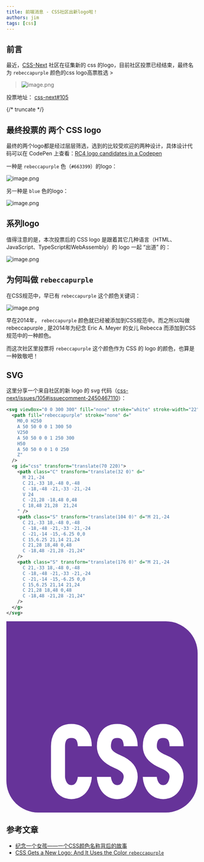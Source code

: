 ```yaml
---
title: 前端消息 - CSS社区出新logo啦！
authors: jim
tags: [css]
---
```


## 前言

最近，[CSS-Next](https://github.com/CSS-Next/css-next) 社区在征集新的 css 的logo，目前社区投票已经结束，最终名为 `rebeccapurple` 颜色的css logo高票胜选 >

> ![image.png](./vote.png)

投票地址： [css-next#105](https://github.com/CSS-Next/css-next/issues/105#issuecomment-2445341089)

{/* truncate */}

## 最终投票的 两个 CSS logo

最终的两个logo都是经过层层筛选，选到的比较受欢迎的两种设计，具体设计代码可以在 CodePen 上查看：[RC4 logo candidates in a Codepen](https://codepen.io/argyleink/pen/jOgZpmy)

一种是 `rebeccapurple` 色（`#663399`）的logo：

![image.png](./rebeccapurple.png)

另一种是 `blue` 色的logo：

![image.png](./blue.png)

## 系列logo

值得注意的是，本次投票后的 CSS logo 是跟着其它几种语言（HTML、JavaScript、TypeScript和WebAssembly）的 logo 一起 “出道” 的：

![image.png](./all.png)

## 为何叫做 `rebeccapurple`

在CSS规范中，早已有 `rebeccapurple` 这个颜色关键词：

![image.png](./element.png)

早在2014年， `rebeccapurple` 颜色就已经被添加到CSS规范中。而之所以叫做 rebeccapurple , 是2014年为纪念 Eric A. Meyer 的女儿 Rebecca 而添加到CSS规范中的一种颜色。

而这次社区里投票将 `rebeccapurple` 这个颜色作为 CSS 的 logo 的颜色，也算是一种致敬吧！

## SVG

这里分享一个来自社区的新 logo 的 svg 代码（[css-next/issues/105#issuecomment-2450467110](https://github.com/CSS-Next/css-next/issues/105#issuecomment-2450467110)）：

```svg
<svg viewBox="0 0 300 300" fill="none" stroke="white" stroke-width="22">
  <path fill="rebeccapurple" stroke="none" d="
    M0,0 H250
    A 50 50 0 0 1 300 50
    V250
    A 50 50 0 0 1 250 300
    H50
    A 50 50 0 0 1 0 250
    Z" 
  />
  <g id="css" transform="translate(70 220)">
    <path class="C" transform="translate(32 0)" d="
      M 21,-24
      C 21,-33 18,-48 0,-48
      C -18,-48 -21,-33 -21,-24
      V 24
      C -21,28 -18,48 0,48
      C 18,48 21,28  21,24
    " />
    <path class="S" transform="translate(104 0)" d="M 21,-24
      C 21,-33 18,-48 0,-48
      C -18,-48 -21,-33 -21,-24
      C -21,-14 -15,-6.25 0,0
      C 15,6.25 21,14 21,24
      C 21,28 18,48 0,48
      C -18,48 -21,28 -21,24"
    />
    <path class="S" transform="translate(176 0)" d="M 21,-24
      C 21,-33 18,-48 0,-48
      C -18,-48 -21,-33 -21,-24
      C -21,-14 -15,-6.25 0,0
      C 15,6.25 21,14 21,24
      C 21,28 18,48 0,48
      C -18,48 -21,28 -21,24"
    />
  </g>
</svg>
```

<svg viewBox="0 0 300 300" fill="none" stroke="white" stroke-width="22">
  <path fill="rebeccapurple" stroke="none" d="
    M0,0 H250
    A 50 50 0 0 1 300 50
    V250
    A 50 50 0 0 1 250 300
    H50
    A 50 50 0 0 1 0 250
    Z"
  />
  <g id="css" transform="translate(70 220)">
    <path class="C" transform="translate(32 0)" d="
      M 21,-24
      C 21,-33 18,-48 0,-48
      C -18,-48 -21,-33 -21,-24
      V 24
      C -21,28 -18,48 0,48
      C 18,48 21,28  21,24
    " />
    <path class="S" transform="translate(104 0)" d="M 21,-24
      C 21,-33 18,-48 0,-48
      C -18,-48 -21,-33 -21,-24
      C -21,-14 -15,-6.25 0,0
      C 15,6.25 21,14 21,24
      C 21,28 18,48 0,48
      C -18,48 -21,28 -21,24"
    />
    <path class="S" transform="translate(176 0)" d="M 21,-24
      C 21,-33 18,-48 0,-48
      C -18,-48 -21,-33 -21,-24
      C -21,-14 -15,-6.25 0,0
      C 15,6.25 21,14 21,24
      C 21,28 18,48 0,48
      C -18,48 -21,28 -21,24"
    />
  </g>
</svg>

## 参考文章

*   [纪念一个女孩——一个CSS颜色名称背后的故事](https://juejin.cn/post/6844904145065869320)
*   [CSS Gets a New Logo: And It Uses the Color `rebeccapurple`](https://michaelcharl.es/aubrey/en/code/new-rebeccapurple-css-logo)


